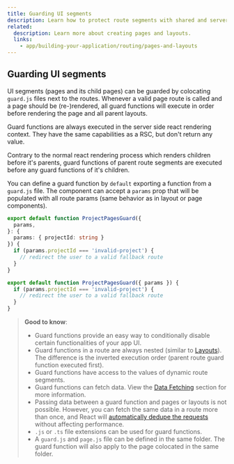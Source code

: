 ```yaml
---
title: Guarding UI segments
description: Learn how to protect route segments with shared and server-side executed guard functions.
related:
  description: Learn more about creating pages and layouts.
  links:
    - app/building-your-application/routing/pages-and-layouts
---
```


## Guarding UI segments

UI segments (pages and its child pages) can be guarded by colocating `guard.js` files next to the routes.
Whenever a valid page route is called and a page should be (re-)rendered, all guard functions will execute in order before rendering the page and all parent layouts.

Guard functions are always executed in the server side react rendering context. They have the same capabilities as a RSC, but don't return any value.

Contrary to the normal react rendering process which renders children before it's parents, guard functions of parent route segments are executed before any guard functions of it's children.

You can define a guard function by `default` exporting a function from a `guard.js` file. The component can accept a `params` prop that will be populated with all route params (same behavior as in layout or page components).

```ts filename="app/[projectId]/guard.ts" switcher
export default function ProjectPagesGuard({
  params,
}: {
  params: { projectId: string }
}) {
  if (params.projectId === 'invalid-project') {
    // redirect the user to a valid fallback route
  }
}
```

```js filename="app/[projectId]/guard.js" switcher
export default function ProjectPagesGuard({ params }) {
  if (params.projectId === 'invalid-project') {
    // redirect the user to a valid fallback route
  }
}
```

> **Good to know**:
>
> - Guard functions provide an easy way to conditionally disable certain functionalities of your app UI.
> - Guard functions in a route are always nested (similar to [Layouts](/docs/app/building-your-application/routing/pages-and-layouts#layouts)). The difference is the inverted execution order (parent route guard function executed first).
> - Guard functions have access to the values of dynamic route segments.
> - Guard functions can fetch data. View the [Data Fetching](/docs/app/building-your-application/data-fetching) section for more information.
> - Passing data between a guard function and pages or layouts is not possible. However, you can fetch the same data in a route more than once, and React will [automatically dedupe the requests](/docs/app/building-your-application/caching#request-memoization) without affecting performance.
> - `.js` or `.ts` file extensions can be used for guard functions.
> - A `guard.js` and `page.js` file can be defined in the same folder. The guard function will also apply to the page colocated in the same folder.
